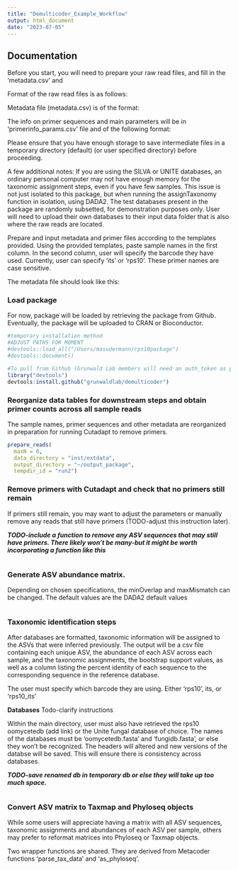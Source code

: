 ```yaml
---
title: "Demulticoder_Example_Workflow"
output: html_document
date: "2023-07-05"
---
```


## Documentation 

Before you start, you will need to prepare your raw read files, and fill in the 'metadata.csv' and 

Format of the raw read files is as follows:

Metadata file (metadata.csv) is of the format:

The info on primer sequences and main parameters will be in 'primerinfo_params.csv' file and of the following format: 

Please ensure that you have enough storage to save intermediate files in a temporary directory (default) (or user specified directory) before proceeding.

A few additional notes: 
If you are using the SILVA or UNITE databases, an ordinary personal computer may not have enough memory for the taxonomic assignment steps, even if you have few samples. This issue is not just isolated to this package, but when running the assignTaxonomy function in isolation, using DADA2. 
The test databases present in the package are randomly subsetted, for demonstration purposes only. User will need to upload their own databases to their input data folder that is also where the raw reads are located. 

Prepare and input metadata and primer files according to the templates provided. Using the provided templates, paste sample names in the first column.  In the second column, user will specify the barcode they have used. Currently, user can specify 'its' or 'rps10'. These primer names are case sensitive.

The metadata file should look like this:  


### Load package
For now, package will be loaded by retrieving the package from Github. Eventually, the package will be uploaded to CRAN or Bioconductor. 

```r
#temporary installation method
#ADJUST PATHS FOR MOMENT
#devtools::load_all("/Users/masudermann/rps10package")
#devtools::document()

#To pull from Github (Grunwald Lab members will need an auth_token as package is currently private)
library("devtools")
devtools:install.github("grunwaldlab/demulticoder")
```

### Reorganize data tables for downstream steps and obtain primer counts across all sample reads  
The sample names, primer sequences and other metadata are reorganized in preparation for running Cutadapt to remove primers. 

```r
prepare_reads(
  maxN = 0, 
  data_directory = "inst/extdata", 
  output_directory = "~/output_package", 
  tempdir_id = "run2")
```

### Remove primers with Cutadapt and check that no primers still remain  

If primers still remain, you may want to adjust the parameters or manually remove any reads that still have primers (TODO-adjust this instruction later). 

***TODO-include a function to remove any ASV sequences that may still have primers. There likely won't be many-but it might be worth incorporating a function like this***

```r

```
### Generate ASV abundance matrix.   

Depending on chosen specifications, the minOverlap and maxMismatch can be changed. The default values are the DADA2 default values 

```r

```

### Taxonomic identification steps  

After databases are formatted, taxonomic information will be assigned to the ASVs that were inferred previously. The output will be a csv file containing each unique ASV, the abundance of each ASV across each sample, and the taxonomic assignments, the bootstrap support values, as well as a column listing the percent identity of each sequence to the corresponding sequence in the reference database.  

The user must specify which barcode they are using. Either 'rps10', its, or 'rps10_its'

**Databases** Todo-clarify instructions

Within the main directory, user must also have retrieved the rps10 oomycetedb (add link) or the Unite fungal database of choice. The names of the databases must be 'oomycetedb.fasta' and 'fungidb.fasta', or else they won't be recognized. The headers will altered and new versions of the databse will be saved. This will ensure there is consistency across databases. 

***TODO-save renamed db in temporary db or else they will take up too much space.***

```r

```

### Convert ASV matrix to Taxmap and Phyloseq objects

While some users will appreciate having a matrix with all ASV sequences, taxonomic assignments and abundances of each ASV per sample, others may prefer to reformat matrices into Phyloseq or Taxmap objects. 

Two wrapper functions are shared. They are derived from Metacoder functions 'parse_tax_data' and 'as_phyloseq'.

```r

```

